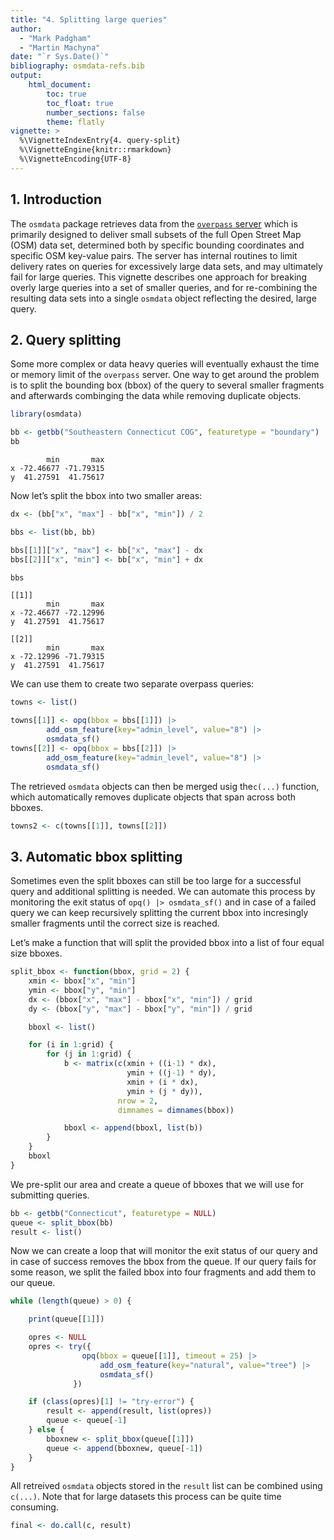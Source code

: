 ```yaml
---
title: "4. Splitting large queries"
author: 
  - "Mark Padgham"
  - "Martin Machyna"
date: "`r Sys.Date()`"
bibliography: osmdata-refs.bib
output: 
    html_document:
        toc: true
        toc_float: true
        number_sections: false
        theme: flatly
vignette: >
  %\VignetteIndexEntry{4. query-split}
  %\VignetteEngine{knitr::rmarkdown}
  %\VignetteEncoding{UTF-8}
---
```


## 1. Introduction

The `osmdata` package retrieves data from the [`overpass`
server](https://overpass-api.de) which is primarily designed to deliver small
subsets of the full Open Street Map (OSM) data set, determined both by specific
bounding coordinates and specific OSM key-value pairs. The server has internal
routines to limit delivery rates on queries for excessively large data sets,
and may ultimately fail for large queries. This vignette describes one approach
for breaking overly large queries into a set of smaller queries, and for
re-combining the resulting data sets into a single `osmdata` object reflecting
the desired, large query.


## 2. Query splitting

Some more complex or data heavy queries will eventually exhaust the time or memory
limit of the `overpass` server. One way to get around the problem is to split
the bounding box (bbox) of the query to several smaller fragments and afterwards
combinging the data while removing duplicate objects.

```r
library(osmdata)

bb <- getbb("Southeastern Connecticut COG", featuretype = "boundary")
bb
```
```out1
        min       max
x -72.46677 -71.79315
y  41.27591  41.75617
```

Now let's split the bbox into two smaller areas:
```r
dx <- (bb["x", "max"] - bb["x", "min"]) / 2

bbs <- list(bb, bb)

bbs[[1]]["x", "max"] <- bb["x", "max"] - dx
bbs[[2]]["x", "min"] <- bb["x", "min"] + dx

bbs
```
```out2
[[1]]
        min       max
x -72.46677 -72.12996
y  41.27591  41.75617

[[2]]
        min       max
x -72.12996 -71.79315
y  41.27591  41.75617
```

We can use them to create two separate overpass queries:

```r
towns <- list()

towns[[1]] <- opq(bbox = bbs[[1]]) |>
        add_osm_feature(key="admin_level", value="8") |>
        osmdata_sf()
towns[[2]] <- opq(bbox = bbs[[2]]) |>
        add_osm_feature(key="admin_level", value="8") |>
        osmdata_sf()
```

The retrieved `osmdata` objects can then be merged usig the`c(...)` function,
which automatically removes duplicate objects that span across both bboxes.

```r
towns2 <- c(towns[[1]], towns[[2]])
```


## 3. Automatic bbox splitting
Sometimes even the split bboxes can still be too large for a successful query and 
additional splitting is needed. We can automate this process by monitoring the exit 
status of `opq() |> osmdata_sf()` and in case of a failed query we can keep recursively
splitting the current bbox into incresingly smaller fragments until the correct size 
is reached.

Let's make a function that will split the provided bbox into a list of four equal 
size bboxes.

```r
split_bbox <- function(bbox, grid = 2) {
    xmin <- bbox["x", "min"]
    ymin <- bbox["y", "min"]
    dx <- (bbox["x", "max"] - bbox["x", "min"]) / grid
    dy <- (bbox["y", "max"] - bbox["y", "min"]) / grid

    bboxl <- list()

    for (i in 1:grid) {
        for (j in 1:grid) {
            b <- matrix(c(xmin + ((i-1) * dx),
                          ymin + ((j-1) * dy),
                          xmin + (i * dx),
                          ymin + (j * dy)),
                        nrow = 2,
                        dimnames = dimnames(bbox))

            bboxl <- append(bboxl, list(b))
        }
    }
    bboxl
}
```

We pre-split our area and create a queue of bboxes that we will use for 
submitting queries.

```r
bb <- getbb("Connecticut", featuretype = NULL)  
queue <- split_bbox(bb)
result <- list()
```

Now we can create a loop that will monitor the exit status of our query and in 
case of success removes the bbox from the queue. If our query fails for 
some reason, we split the failed bbox into four fragments and add them to
our queue.

```r
while (length(queue) > 0) {

    print(queue[[1]])

    opres <- NULL
    opres <- try({
                opq(bbox = queue[[1]], timeout = 25) |>
                    add_osm_feature(key="natural", value="tree") |>
                    osmdata_sf()
              })

    if (class(opres)[1] != "try-error") {
        result <- append(result, list(opres))
        queue <- queue[-1]
    } else {
        bboxnew <- split_bbox(queue[[1]])
        queue <- append(bboxnew, queue[-1])
    }
}
```

All retreived `osmdata` objects stored in the `result` list can be combined using
`c(...)`. Note that for large datasets this process can be quite time consuming.

```r
final <- do.call(c, result)
```


